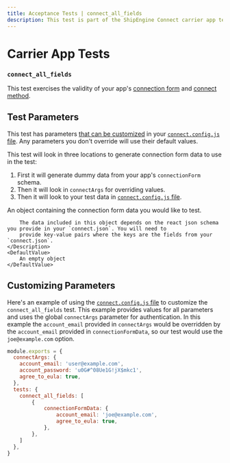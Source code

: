 ```yaml
---
title: Acceptance Tests | connect_all_fields
description: This test is part of the ShipEngine Connect carrier app test suite.
---
```


Carrier App Tests
==================================

### `connect_all_fields`

This test exercises the validity of your app's [connection form](../../../reference/forms.mdx) and [connect method](../../../reference/methods/connect.mdx).


Test Parameters
-------------------------
This test has parameters [that can be customized](#customizing-parameters) in your [`connect.config.js` file](../../../testing/config.mdx). Any parameters you don't override will use their default values.

This test will look in three locations to generate connection form data to use in the test:

1. First it will generate dummy data from your app's `connectionForm` schema.
2. Then it will look in `connectArgs` for overriding values.
3. Then it will look to your test data in [`connect.config.js` file](../../../testing/config.mdx).


<Reference>

  <Field name="connectionFormData" type="object">
    <Description>
        An object containing the connection form data you would like to test.

        The data included in this object depends on the react json schema you provide in your `connect.json`. You will need to
        provide key-value pairs where the keys are the fields from your `connect.json`.
    </Description>
    <DefaultValue>
        An empty object
    </DefaultValue>
  </Field>

</Reference>


Customizing Parameters
------------------------------
Here's an example of using the [`connect.config.js` file](./../../../testing/config.mdx) to customize the `connect_all_fields` test. This example provides values for all parameters and uses the global `connectArgs` parameter for authentication. In this example the `account_email` provided in `connectArgs` would be overridden by the `account_email` provided in `connectionFormData`, so our test would use the `joe@example.com` option.

```javascript
module.exports = {
  connectArgs: {
    account_email: 'user@example.com',
    account_password: 'u0G#^08Ue1G!jX$mkc1',
    agree_to_eula: true,
  },
  tests: {
  	connect_all_fields: [
  		{
	  		connectionFormData: {
	  			account_email: 'joe@example.com',
	    		agree_to_eula: true,
	  		},
  		},
  	]
  },
}
```
